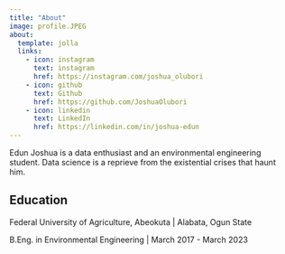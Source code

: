 ```yaml
---
title: "About"
image: profile.JPEG
about:
  template: jolla
  links:
    - icon: instagram
      text: instagram
      href: https://instagram.com/joshua_olubori
    - icon: github
      text: Github
      href: https://github.com/JoshuaOlubori
    - icon: linkedin
      text: LinkedIn
      href: https://linkedin.com/in/joshua-edun
---
```


Edun Joshua is a data enthusiast and an environmental engineering student. Data science is a reprieve from the existential crises that haunt him.


## Education

Federal University of Agriculture, Abeokuta \| Alabata, Ogun State

B.Eng. in Environmental Engineering \| March 2017 - March 2023